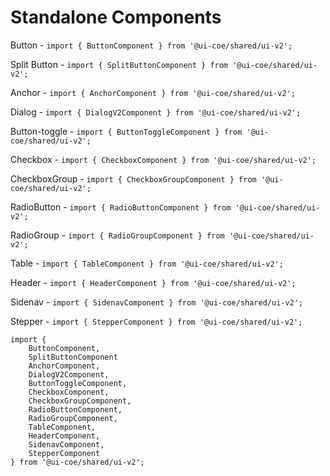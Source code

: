
<Meta title="Wiki/+Standalone Components" />

# Standalone Components

Button - `import { ButtonComponent } from '@ui-coe/shared/ui-v2';`

Split Button - `import { SplitButtonComponent } from '@ui-coe/shared/ui-v2';`

Anchor - `import { AnchorComponent } from '@ui-coe/shared/ui-v2';`

Dialog - `import { DialogV2Component } from '@ui-coe/shared/ui-v2';`

Button-toggle - `import { ButtonToggleComponent } from '@ui-coe/shared/ui-v2';`

Checkbox - `import { CheckboxComponent } from '@ui-coe/shared/ui-v2';`

CheckboxGroup - `import { CheckboxGroupComponent } from '@ui-coe/shared/ui-v2';`

RadioButton - `import { RadioButtonComponent } from '@ui-coe/shared/ui-v2';`

RadioGroup - `import { RadioGroupComponent } from '@ui-coe/shared/ui-v2';`

Table - `import { TableComponent } from '@ui-coe/shared/ui-v2';`

Header - `import { HeaderComponent } from '@ui-coe/shared/ui-v2';`

Sidenav - `import { SidenavComponent } from '@ui-coe/shared/ui-v2';`

Stepper - `import { StepperComponent } from '@ui-coe/shared/ui-v2';`

```
import {
    ButtonComponent,
    SplitButtonComponent
    AnchorComponent,
    DialogV2Component,
    ButtonToggleComponent,
    CheckboxComponent,
    CheckboxGroupComponent,
    RadioButtonComponent,
    RadioGroupComponent,
    TableComponent,
    HeaderComponent,
    SidenavComponent,
    StepperComponent
} from '@ui-coe/shared/ui-v2';

```

